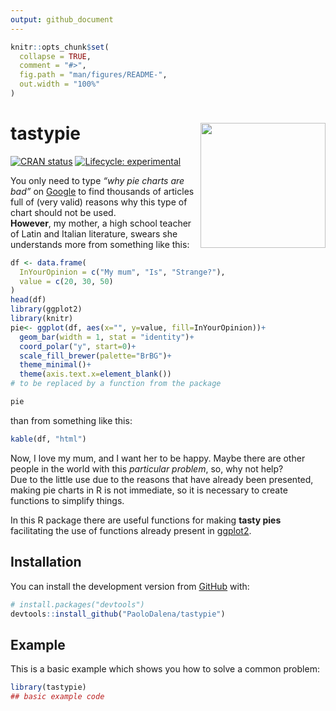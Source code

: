 ```yaml
---
output: github_document
---
```


<!-- README.md is generated from README.Rmd. Please edit that file -->

```r
knitr::opts_chunk$set(
  collapse = TRUE,
  comment = "#>",
  fig.path = "man/figures/README-",
  out.width = "100%"
)
```

# tastypie <img src="man/figures/logo_will.png" align="right" width="200" />

<!-- badges: start -->
[![CRAN status](https://www.r-pkg.org/badges/version/tastypie)](https://CRAN.R-project.org/package=tastypie)
[![Lifecycle: experimental](https://img.shields.io/badge/lifecycle-experimental-orange.svg)](https://www.tidyverse.org/lifecycle/#experimental)
<!-- badges: end -->

You only need to type *"why pie charts are bad"* on [Google](https://www.google.com/search?q=why+pie+charts+are+bad) to find thousands of articles full of (very valid) reasons why this type of chart should not be used.  
**However**, my mother, a high school teacher of Latin and Italian literature, swears she understands more from something like this:

```r
df <- data.frame(
  InYourOpinion = c("My mum", "Is", "Strange?"),
  value = c(20, 30, 50)
)
head(df)
library(ggplot2)
library(knitr)
pie<- ggplot(df, aes(x="", y=value, fill=InYourOpinion))+
  geom_bar(width = 1, stat = "identity")+
  coord_polar("y", start=0)+
  scale_fill_brewer(palette="BrBG")+
  theme_minimal()+
  theme(axis.text.x=element_blank())
# to be replaced by a function from the package
```

```r
pie
```

than from something like this:

```r
kable(df, "html")
```

Now, I love my mum, and I want her to be happy. Maybe there are other people in the world with this *particular problem*, so, why not help?  
Due to the little use due to the reasons that have already been presented, making pie charts in R is not immediate, so it is necessary to create functions to simplify things.  
  
In this R package there are useful functions for making **tasty pies** facilitating the use of functions already present in [ggplot2](https://ggplot2.tidyverse.org/).

## Installation

You can install the development version from [GitHub](https://github.com/) with:

``` r
# install.packages("devtools")
devtools::install_github("PaoloDalena/tastypie")
```

## Example

This is a basic example which shows you how to solve a common problem:

```r
library(tastypie)
## basic example code
```

